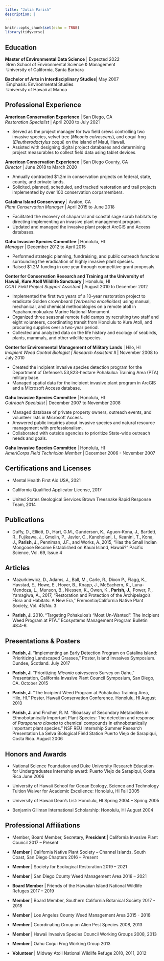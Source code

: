 ```yaml
---
title: "Julia Parish"
description: |
---
```


```r
knitr::opts_chunk$set(echo = TRUE)
library(tidyverse)

```


## **Education**
**Master of Environmental Data Science** | Expected 2022
<br>&nbsp;Bren School of Environmental Science & Management
<br>&nbsp;University of California, Santa Barbara

**Bachelor of Arts in Interdisciplinary Studies**| May 2007
<br>&nbsp;Emphasis: Environmental Studies
<br>&nbsp;University of Hawaii at Manoa

## **Professional Experience**

**American Conservation Experience** | San Diego, CA
<br>*Restoration Specialist* | April 2020 to July 2021

-	Served as the project manager for two field crews controlling two invasive species, velvet tree (*Miconia calvescens*), and coqui frog (*Eleutherodactylus coqui*) on the island of Maui, Hawaii.
-	Assisted with designing digital project databases and determining project measurables to collect field data using tablet devices.

**American Conservation Experience** | San Diego County, CA
<br>*Director* | June 2018 to March 2020

- Annually contracted $1.2m in conservation projects on federal, state, county, and private lands.
-	Solicited, planned, scheduled, and tracked restoration and trail projects implemented by over 100 conservation corpsmembers.  

**Catalina Island Conservancy** | Avalon, CA
<br>*Plant Conservation Manager* | April 2015 to June 2018

-	Facilitated the recovery of chaparral and coastal sage scrub habitats by directing implementing an invasive plant management program. 
-	Updated and managed the invasive plant project ArcGIS and Access databases.


**Oahu Invasive Species Committee** | Honolulu, HI
<br>*Manager* | December 2012 to April 2015

-	Performed strategic planning, fundraising, and public outreach functions surrounding the eradication of highly invasive plant species. 
-	Raised $1.2M funding in one year through competitive grant proposals. 

**Center for Conservation Research and Training at the University of Hawaii, Kure Atoll Wildlife Sanctuary** | Honolulu, HI
<br>*CCRT Field Project Support Assistant* | August 2010 to December 2012

-	Implemented the first two years of a 10-year restoration project to eradicate Golden crownbeard (*Verbesina encelioides*) using manual, mechanical, and chemical methodologies on a remote atoll in Papahanumokuakea Marine National Monument.
-	Organized three seasonal remote field camps by recruiting two staff and eight volunteers, coordinating transit from Honolulu to Kure Atoll, and procuring supplies over a two-year period.
-	Collected and analyzed data on the life history and ecology of seabirds, plants, mammals, and other wildlife species. 
 
**Center for Environmental Management of Military Lands** | Hilo, HI
<br>*Incipient Weed Control Biologist | Research Assistant II* | November 2008 to July 2010

-	Created the incipient invasive species detection program for the Department of Defense’s 53,823-hectare Pohakuloa Training Area (PTA) military base.
-	Managed spatial data for the incipient invasive plant program in ArcGIS and a Microsoft Access database.

**Oahu Invasive Species Committee** | Honolulu, HI
<br>*Outreach Specialist* | December 2007 to November 2008

-	Managed database of private property owners, outreach events, and volunteer lists in Microsoft Access. 
-	Answered public inquiries about invasive species and natural resource management with professionalism. 
-	Collaborated with outside agencies to prioritize State-wide outreach needs and goals. 

**Oahu Invasive Species Committee** | Honolulu, HI 
<br>*AmeriCorps Field Technician Member* | December 2006 - November 2007


## Certifications and Licenses

- Mental Health First Aid USA, 2021

- California Qualified Applicator License, 2017

- United States Geological Services Brown Treesnake Rapid Response Team, 2014

## Publications

-	Duffy, D., Elliott, D., Hart, G.M., Gunderson, K., Aguon-Kona, J., Bartlett, R., Fujikawa, J., Gmelin, P., Javier, C., Kaneholani, I., Keanini, T., Kona, J., **Parish, J.**, Penniman, J.F., and Works, A.,2015, “Has the Small Indian Mongoose Become Established on Kauai Island, Hawaii?” Pacific Science, Vol. 69, Issue 4

## Articles

-	Mazurkiewicz, D., Adams, J., Ball, M., Carle, R., Dixon P., Flagg, K., Havstad, E., Howe, E., Hoyer, B., Knapp, J., McEachern, K., Luna-Mendoza, L., Munson, B., Niessen, K., Owen, K., **Parish, J.**, Power, P., Yamagiwa, A., 2017, “Restoration and Protection of the Archipelago’s Flora and Habitats: A New Era,” Fremontia/California Native Plant Society, Vol. 45/No. 3

-	**Parish, J.** 2010. “Targeting Pohakuloa’s “Most Un-Wanted”: The Incipient Weed Program at PTA.” Ecosystems Management Program Bulletin 48:4-6.

## Presentations & Posters

-	**Parish, J.** "Implementing an Early Detection Program on Catalina Island: Prioritizing Landscaped Grasses," Poster, Island Invasives Symposium. Dundee, Scotland. July 2017

-	**Parish, J.** “Prioritizing *Miconia calvescens* Survey on Oahu,” Presentation, California Invasive Plant Council Symposium, San Diego, CA. October 2015

-	**Parish, J.** “The Incipient Weed Program at Pohakuloa Training Area, Hilo, HI.” Poster. Hawaii Conservation Conference. Honolulu, HI August 2010

-	**Parish, J.** and Fincher, R. M. “Bioassay of Secondary Metabolites in Ethnobotanically Important Plant Species: The detection and response of *Paraponera clavata* to chemical compounds in ethnobotanically important plant species.” NSF REU Internship Summer Research Presentation La Selva Biological Field Station Puerto Viejo de Sarapiqui, Costa Rica. August 2006

## Honors and Awards

- National Science Foundation and Duke University Research Education for Undergraduates Internship
award: Puerto Viejo de Sarapiqui, Costa Rica June 2006

- University of Hawaii School for Ocean Ecology, Science and Technology Tuition Waiver for Academic
Excellence: Honolulu, HI Fall 2005

- University of Hawaii Dean’s List: Honolulu, HI Spring 2004 – Spring 2005

- Benjamin Gillman International Scholarship: Honolulu, HI August 2004

	
## Professional Affiliations

- Member, Board Member, Secretary, **President** | California Invasive Plant Council 2017 – Present

- **Member** | California Native Plant Society – Channel Islands, South Coast, San Diego Chapters 2016 – Present

- **Member** | Society for Ecological Restoration 2019 – 2021 

- **Member** | San Diego County Weed Management Area 2018 – 2021 

- **Board Member** | Friends of the Hawaiian Island National Wildlife Refuges 2017 – 2019

- **Member** | Board Member, Southern California Botanical Society 2017 - 2018

- **Member** | Los Angeles County Weed Management Area 2015 - 2018

- **Member** | Coordinating Group on Alien Pest Species 2008, 2013

- **Member** | Hawaii Invasive Species Council Working Groups 2008, 2013

- **Member** | Oahu Coqui Frog Working Group 2013

- **Volunteer** | Midway Atoll National Wildlife Refuge 2010, 2011, 2012



